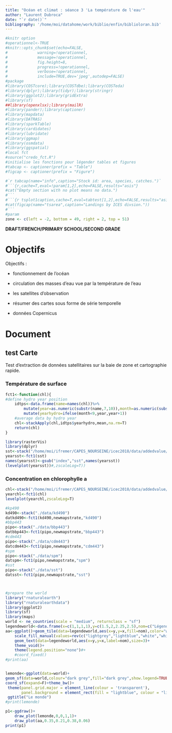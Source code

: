 ```yaml
---
title: "Océan et climat : séance 3 'La température de l'eau'"
author: "Laurent Dubroca"
date: "`r date()`"
bibliography: '/home/moi/datahome/work/biblio/enfin/biblioloran.bib'
---
```



```r
#knitr option
#operationnel<-TRUE
#knitr::opts_chunk$set(echo=FALSE, 
#		      warning=!operationnel, 
#		      message=!operationnel,
#		      fig.height=8,
#		      progress=!operationnel,
#		      verbose=!operationnel,
#		      include=TRUE,dev='jpeg',autodep=FALSE)
#package
#library(COSTcore);library(COSTdbe);library(COSTeda)
#library(dplyr);library(tidyr);library(stringr)
#library(ggplot2);library(gridExtra)
#library(sf)
##library(openxlsx);library(mailR)
#library(pander);library(captioner)
#library(mapdata)
#library(DATRAS)
#library(sparkTable)
#library(cardidates)
#library(lubridate)
#library(ggmap)
#library(osmdata)
#library(ggspatial)
#local fct
#source("credo_fct.R")
#initialise les fonctions pour légender tables et figures
#tabcap <- captioner(prefix = "Table")
#figcap <- captioner(prefix = "Figure")

#`r tabcap(name="info",caption="Stock id: area, species, catches.")`
#```{r,cache=T,eval=!param[1,2],echo=FALSE,results="asis"}
#cat("Empty section with no plot means no data.")
#```
#```{r tsplot1caption,cache=T,eval=tabtest[1,2],echo=FALSE,results="asis"}
#cat(figcap(name="tsarea",caption="Landings by ICES divsion."))
#```
#param
zone <- c(left = -2, bottom = 49, right = 2, top = 51)

```

**DRAFT/FRENCH/PRIMARY SCHOOL/SECOND GRADE**

# Objectifs 

Objectifs :

- fonctionnement de l'océan 
- circulation des masses d'eau vue par la température de l'eau
- les satellites d'observation
- résumer des cartes sous forme de série temporelle

- données Copernicus 


# Document

## test Carte

Test d'extraction de données satellitaires sur la baie de zone et cartographie
rapide.

### Température de surface

```r
fct1<-function(chl){
#define hydro year position
	idtps<-data.frame(name=names(chl))%>%
		mutate(year=as.numeric(substr(name,7,10)),month=as.numeric(substr(name,12,13)))%>%
		mutate(yearhydro=ifelse(month<9,year,year+1))
	#average data by hydro year
	chl<-stackApply(chl,idtps$yearhydro,mean,na.rm=T)
 	return(chl)
}

library(rasterVis)
library(dplyr)
sst<-stack("/home/moi/ifremer/CAPES_NOURSEINE/icec2018/data/addedvalue/data/sst")
yearsst<-fct1(sst)
names(yearsst)<-gsub("index","sst",names(yearsst))
(levelplot(yearsst))#,zscaleLog=T))
```

### Concentration en chlorophylle a


```r
chl<-stack("/home/moi/ifremer/CAPES_NOURSEINE/icec2018/data/addedvalue/data/chl")
yearchl<-fct1(chl)
levelplot(yearchl,zscaleLog=T)
```



```r

#kp490
kd490<-stack("./data/kd490")
datkd490<-fct1(kd490,newmapstrate,"kd490")
#bbp443
pipo<-stack("./data/bbp443")
datbbp443<-fct1(pipo,newmapstrate,"bbp443")
#cdm443
pipo<-stack("./data/cdm443")
datcdm443<-fct1(pipo,newmapstrate,"cdm443")
#spm
pipo<-stack("./data/spm")
datspm<-fct1(pipo,newmapstrate,"spm")
#sst
pipo<-stack("./data/sst")
datsst<-fct1(pipo,newmapstrate,"sst")



#prepare the world
library("rnaturalearth")
library("rnaturalearthdata")
library(ggplot2)
library(sf)
library(maps)
world <- ne_countries(scale = "medium", returnclass = "sf")
legendeworld<-data.frame(x=c(1,1,1,1),y=c(1.5,2,2.25,2.5),nom=c("Légende :","Terre","","Océan"))#,color=c("light grey","lightblue"))
aa<-ggplot()+geom_tile(data=legendeworld,aes(x=y,y=x,fill=nom),color="white")+
	scale_fill_manual(values=rev(c("lightgrey","lightblue","white","white")))+
	geom_text(data=legendeworld,aes(x=y,y=x,label=nom),size=3)+
	theme_void()+
	theme(legend.position="none")#+
	#coord_fixed()
#print(aa)


lemonde<-ggplot(data=world)+
geom_sf(data=world,colour="dark grey",fill="dark grey",show.legend=TRUE)+
coord_sf(expand=F)+theme_bw()+
 theme(panel.grid.major = element_line(colour = 'transparent'),
       panel.background = element_rect(fill = "lightblue", colour = "lightblue"))+
 ggtitle("Le monde")
#print(lemonde)

p1<-ggdraw()+
	draw_plot(lemonde,0,0,1,1)+
	draw_plot(aa,0.35,0.21,0.38,0.06)
print(p1)
```

